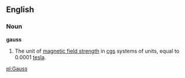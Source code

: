 ==English==

===Noun===

'''gauss'''

#The unit of [[magnetic field strength]] in [[cgs]] systems of units, equal to 0.0001 [[tesla]].

[[pl:Gauss]]